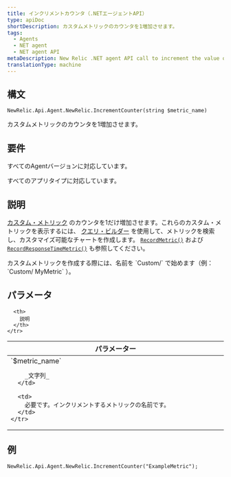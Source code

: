 ```yaml
---
title: インクリメントカウンタ（.NETエージェントAPI）
type: apiDoc
shortDescription: カスタムメトリックのカウンタを1増加させます。
tags:
  - Agents
  - NET agent
  - NET agent API
metaDescription: New Relic .NET agent API call to increment the value of a custom metric.
translationType: machine
---
```


## 構文

```
NewRelic.Api.Agent.NewRelic.IncrementCounter(string $metric_name)
```

カスタムメトリックのカウンタを1増加させます。

## 要件

すべてのAgentバージョンに対応しています。

すべてのアプリタイプに対応しています。

## 説明

[カスタム・メトリック](/docs/agents/manage-apm-agents/agent-metrics/custom-metrics) のカウンタを1だけ増加させます。これらのカスタム・メトリックを表示するには、 [クエリ・ビルダー](/docs/query-your-data/explore-query-data/query-builder/use-advanced-nrql-mode-specify-data) を使用して、メトリックを検索し、カスタマイズ可能なチャートを作成します。 [`RecordMetric()`](/docs/agents/net-agent/net-agent-api/recordmetric-net-agent) および [`RecordResponseTimeMetric()`](/docs/agents/net-agent/net-agent-api/recordresponsetimemetric-net-agent) も参照してください。

<Callout variant="important">
  カスタムメトリックを作成する際には、名前を `Custom/` で始めます（例： `Custom/ MyMetric` ）。
</Callout>

## パラメータ

<table>
  <thead>
    <tr>
      <th width="25%">
        パラメーター
      </th>

      <th>
        説明
      </th>
    </tr>
  </thead>

  <tbody>
    <tr>
      <td>
        `$metric_name`

        _文字列_
      </td>

      <td>
        必要です。インクリメントするメトリックの名前です。
      </td>
    </tr>
  </tbody>
</table>

## 例

```
NewRelic.Api.Agent.NewRelic.IncrementCounter("ExampleMetric");
```